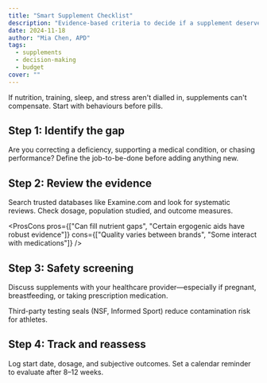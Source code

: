 ```yaml
---
title: "Smart Supplement Checklist"
description: "Evidence-based criteria to decide if a supplement deserves a spot in your routine."
date: 2024-11-18
author: "Mia Chen, APD"
tags:
  - supplements
  - decision-making
  - budget
cover: ""
---
```


<Callout title="Baseline first" variant="danger">
If nutrition, training, sleep, and stress aren&apos;t dialled in, supplements can&apos;t compensate. Start with behaviours before pills.
</Callout>

## Step 1: Identify the gap

Are you correcting a deficiency, supporting a medical condition, or chasing performance? Define the job-to-be-done before adding anything new.

## Step 2: Review the evidence

Search trusted databases like Examine.com and look for systematic reviews. Check dosage, population studied, and outcome measures.

<ProsCons
  pros={["Can fill nutrient gaps", "Certain ergogenic aids have robust evidence"]}
  cons={["Quality varies between brands", "Some interact with medications"]}
/>

## Step 3: Safety screening

Discuss supplements with your healthcare provider—especially if pregnant, breastfeeding, or taking prescription medication.

<Note>
Third-party testing seals (NSF, Informed Sport) reduce contamination risk for athletes.
</Note>

## Step 4: Track and reassess

Log start date, dosage, and subjective outcomes. Set a calendar reminder to evaluate after 8–12 weeks.
